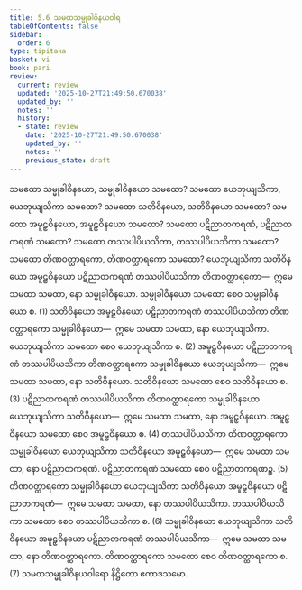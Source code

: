 ```yaml
---
title: 5.6 သမထသမ္မုခါဝိနယဝါရ
tableOfContents: false
sidebar:
  order: 6
type: tipitaka
basket: vi
book: pari
review:
  current: review
  updated: '2025-10-27T21:49:50.670038'
  updated_by: ''
  notes: ''
  history:
  - state: review
    date: '2025-10-27T21:49:50.670038'
    updated_by: ''
    notes: ''
    previous_state: draft
---
```



<ReviewStatus review={frontmatter.review} showDetails={true} />

<HypothesisAnnotation frontmatter={frontmatter} />

<DynamicBreadcrumb />

<Division number="301" book="pari" e="ch" v="5" p="189">

<Paragraph number="1279" book="pari">
သမထော သမ္မုခါဝိနယော, သမ္မုခါဝိနယော သမထော? သမထော ယေဘုယျသိကာ, ယေဘုယျသိကာ သမထော? သမထော သတိဝိနယော, သတိဝိနယော သမထော? သမထော အမူဠှဝိနယော, အမူဠှဝိနယော သမထော? သမထော ပဋိညာတကရဏံ, ပဋိညာတကရဏံ သမထော? သမထော တဿပါပိယသိကာ, တဿပါပိယသိကာ သမထော? သမထော တိဏဝတ္ထာရကော, တိဏဝတ္ထာရကော သမထော?
</Paragraph>

<Paragraph number="1280" book="pari">
ယေဘုယျသိကာ သတိဝိနယော အမူဠှဝိနယော ပဋိညာတကရဏံ တဿပါပိယသိကာ တိဏဝတ္ထာရကော—  ဣမေ သမထာ သမထာ, နော သမ္မုခါဝိနယော. သမ္မုခါဝိနယော သမထော စေဝ သမ္မုခါဝိနယော စ. (1)
</Paragraph>

<Paragraph number="1281" book="pari">
သတိဝိနယော အမူဠှဝိနယော ပဋိညာတကရဏံ တဿပါပိယသိကာ တိဏဝတ္ထာရကော သမ္မုခါဝိနယော—  ဣမေ သမထာ သမထာ, နော ယေဘုယျသိကာ. ယေဘုယျသိကာ သမထော စေဝ ယေဘုယျသိကာ စ. (2)
</Paragraph>

<Paragraph number="1282" book="pari">
အမူဠှဝိနယော ပဋိညာတကရဏံ တဿပါပိယသိကာ တိဏဝတ္ထာရကော သမ္မုခါဝိနယော ယေဘုယျသိကာ—  ဣမေ သမထာ သမထာ, နော သတိဝိနယော. သတိဝိနယော သမထော စေဝ သတိဝိနယော စ. (3)
</Paragraph>

<Paragraph number="1283" book="pari">
ပဋိညာတကရဏံ တဿပါပိယသိကာ တိဏဝတ္ထာရကော သမ္မုခါဝိနယော ယေဘုယျသိကာ သတိဝိနယော—  ဣမေ သမထာ သမထာ, နော အမူဠှဝိနယော. အမူဠှဝိနယော သမထော စေဝ အမူဠှဝိနယော စ. (4)
</Paragraph>

<Paragraph number="1284" book="pari">
တဿပါပိယသိကာ တိဏဝတ္ထာရကော သမ္မုခါဝိနယော ယေဘုယျသိကာ သတိဝိနယော အမူဠှဝိနယော—  ဣမေ သမထာ သမထာ, နော ပဋိညာတကရဏံ. ပဋိညာတကရဏံ သမထော စေဝ ပဋိညာတကရဏဉ္စ. (5)
</Paragraph>

<Paragraph number="1285" book="pari">
တိဏဝတ္ထာရကော သမ္မုခါဝိနယော ယေဘုယျသိကာ သတိဝိနယော အမူဠှဝိနယော ပဋိညာတကရဏံ—  ဣမေ သမထာ သမထာ, နော တဿပါပိယသိကာ. တဿပါပိယသိကာ သမထော စေဝ တဿပါပိယသိကာ စ. (6)
</Paragraph>

<Paragraph number="1286" book="pari">
သမ္မုခါဝိနယော ယေဘုယျသိကာ သတိဝိနယော အမူဠှဝိနယော ပဋိညာတကရဏံ တဿပါပိယသိကာ—  ဣမေ သမထာ သမထာ, နော တိဏဝတ္ထာရကော. တိဏဝတ္ထာရကော သမထော စေဝ တိဏဝတ္ထာရကော စ. (7)

</Paragraph>
</Division>

<Paragraph number="1287" type="center" book="pari">
သမထသမ္မုခါဝိနယဝါရော နိဋ္ဌိတော ဧကာဒသမော.
</Paragraph>